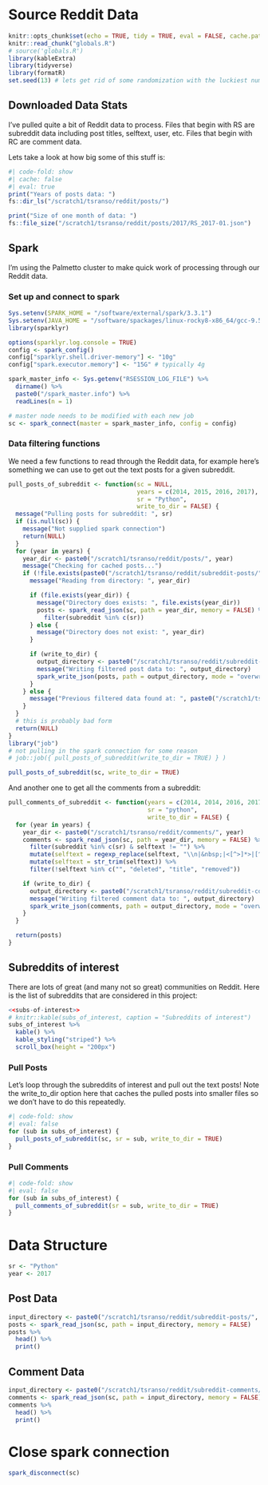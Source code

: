 # Source Reddit Data

```r
knitr::opts_chunk$set(echo = TRUE, tidy = TRUE, eval = FALSE, cache.path = "cache/")
knitr::read_chunk("globals.R")
# source('globals.R')
library(kableExtra)
library(tidyverse)
library(formatR)
set.seed(13) # lets get rid of some randomization with the luckiest number
```

## Downloaded Data Stats

I've pulled quite a bit of Reddit data to process. Files that begin with RS are subreddit data including post titles, selftext, user, etc. Files that begin with RC are comment data.

Lets take a look at how big some of this stuff is:

```r
#| code-fold: show
#| cache: false
#| eval: true
print("Years of posts data: ")
fs::dir_ls("/scratch1/tsranso/reddit/posts/")

print("Size of one month of data: ")
fs::file_size("/scratch1/tsranso/reddit/posts/2017/RS_2017-01.json")
```

## Spark

I'm using the Palmetto cluster to make quick work of processing through our Reddit data.

### Set up and connect to spark

```r
Sys.setenv(SPARK_HOME = "/software/external/spark/3.3.1")
Sys.setenv(JAVA_HOME = "/software/spackages/linux-rocky8-x86_64/gcc-9.5.0/openjdk-11.0.15_10-xo4fjahmlsjch52sftpoxby6kwbdfoib")
library(sparklyr)

options(sparklyr.log.console = TRUE)
config <- spark_config()
config["sparklyr.shell.driver-memory"] <- "10g"
config["spark.executor.memory"] <- "15G" # typically 4g

spark_master_info <- Sys.getenv("RSESSION_LOG_FILE") %>%
  dirname() %>%
  paste0("/spark_master.info") %>%
  readLines(n = 1)

# master node needs to be modified with each new job
sc <- spark_connect(master = spark_master_info, config = config)
```

### Data filtering functions

We need a few functions to read through the Reddit data, for example here's something we can use to get out the text posts for a given subreddit.

```r
pull_posts_of_subreddit <- function(sc = NULL,
                                    years = c(2014, 2015, 2016, 2017),
                                    sr = "Python",
                                    write_to_dir = FALSE) {
  message("Pulling posts for subreddit: ", sr)
  if (is.null(sc)) {
    message("Not supplied spark connection")
    return(NULL)
  }
  for (year in years) {
    year_dir <- paste0("/scratch1/tsranso/reddit/posts/", year)
    message("Checking for cached posts...")
    if (!file.exists(paste0("/scratch1/tsranso/reddit/subreddit-posts/", sr, "/", year, "/_SUCCESS"))) {
      message("Reading from directory: ", year_dir)

      if (file.exists(year_dir)) {
        message("Directory does exists: ", file.exists(year_dir))
        posts <- spark_read_json(sc, path = year_dir, memory = FALSE) %>%
          filter(subreddit %in% c(sr))
      } else {
        message("Directory does not exist: ", year_dir)
      }

      if (write_to_dir) {
        output_directory <- paste0("/scratch1/tsranso/reddit/subreddit-posts/", sr, "/", year)
        message("Writing filtered post data to: ", output_directory)
        spark_write_json(posts, path = output_directory, mode = "overwrite")
      }
    } else {
      message("Previous filtered data found at: ", paste0("/scratch1/tsranso/reddit/subreddit-posts/", sr, "/", year, "/_SUCCESS"))
    }
  }
  # this is probably bad form
  return(NULL)
}
library("job")
# not pulling in the spark connection for some reason
# job::job({ pull_posts_of_subreddit(write_to_dir = TRUE) } )

pull_posts_of_subreddit(sc, write_to_dir = TRUE)
```

And another one to get all the comments from a subreddit:

```r
pull_comments_of_subreddit <- function(years = c(2014, 2014, 2016, 2017),
                                       sr = "python",
                                       write_to_dir = FALSE) {
  for (year in years) {
    year_dir <- paste0("/scratch1/tsranso/reddit/comments/", year)
    comments <- spark_read_json(sc, path = year_dir, memory = FALSE) %>%
      filter(subreddit %in% c(sr) & selftext != "") %>%
      mutate(selftext = regexp_replace(selftext, "\\n|&nbsp;|<[^>]*>|[^A-Za-z|']", " ")) %>%
      mutate(selftext = str_trim(selftext)) %>%
      filter(!selftext %in% c("", "deleted", "title", "removed"))

    if (write_to_dir) {
      output_directory <- paste0("/scratch1/tsranso/reddit/subreddit-comments/", sr, "/", year)
      message("Writing filtered comment data to: ", output_directory)
      spark_write_json(comments, path = output_directory, mode = "overwrite")
    }
  }

  return(posts)
}
```

## Subreddits of interest

There are lots of great (and many not so great) communities on Reddit. Here is the list of subreddits that are considered in this project:

```r
<<subs-of-interest>>
# knitr::kable(subs_of_interest, caption = "Subreddits of interest")
subs_of_interest %>%
  kable() %>%
  kable_styling("striped") %>%
  scroll_box(height = "200px")
```

::: {.panel-tabset}

### Pull Posts

Let's loop through the subreddits of interest and pull out the text posts! Note the write_to_dir option here that caches the pulled posts into smaller files so we don't have to do this repeatedly.

```r
#| code-fold: show
#| eval: false
for (sub in subs_of_interest) {
  pull_posts_of_subreddit(sc, sr = sub, write_to_dir = TRUE)
}
```

### Pull Comments

```r
#| code-fold: show
#| eval: false
for (sub in subs_of_interest) {
  pull_comments_of_subreddit(sr = sub, write_to_dir = TRUE)
}
```

:::

# Data Structure

```r
sr <- "Python"
year <- 2017
```


## Post Data

```r
input_directory <- paste0("/scratch1/tsranso/reddit/subreddit-posts/", sr, "/", year)
posts <- spark_read_json(sc, path = input_directory, memory = FALSE)
posts %>%
  head() %>%
  print()
```

## Comment Data

```r
input_directory <- paste0("/scratch1/tsranso/reddit/subreddit-comments/", sr, "/", year)
comments <- spark_read_json(sc, path = input_directory, memory = FALSE)
comments %>%
  head() %>%
  print()
```

# Close spark connection

```r
spark_disconnect(sc)
```
